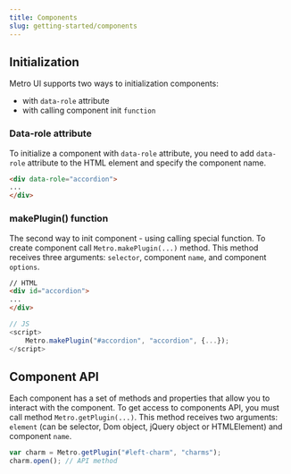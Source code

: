 ```yaml
---
title: Components
slug: getting-started/components
---
```



<Leader content="Metro UI has a large set of ready-to-use components!"/>

## Initialization

Metro UI supports two ways to initialization components: 

+ with `data-role` attribute
+ with calling component init `function`

### Data-role attribute

To initialize a component with `data-role` attribute, you need to add `data-role` attribute to the HTML element and specify the component name.

```html
<div data-role="accordion">
...
</div>
```

### makePlugin() function

The second way to init component - using calling special function. To create component call `Metro.makePlugin(...)` method. 
This method receives three arguments: `selector`, component `name`, and component `options`.

```html
// HTML
<div id="accordion">
...
</div>    
```
    
```javascript
// JS
<script>
    Metro.makePlugin("#accordion", "accordion", {...});
</script>
```

## Component API

Each component has a set of methods and properties that allow you to interact with the component.
To get access to components API, you must call method `Metro.getPlugin(...)`. This method receives two arguments: `element` (can be selector, Dom object, jQuery object or HTMLElement) and component `name`.

```javascript
var charm = Metro.getPlugin("#left-charm", "charms");
charm.open(); // API method
```